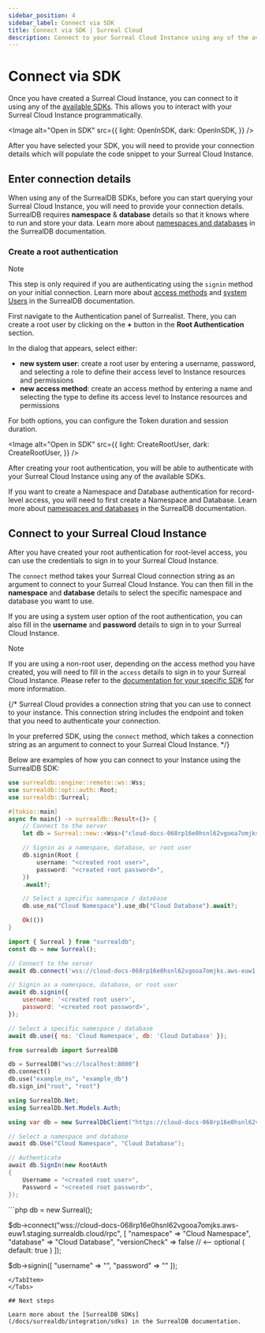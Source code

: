 ```yaml
---
sidebar_position: 4
sidebar_label: Connect via SDK
title: Connect via SDK | Surreal Cloud
description: Connect to your Surreal Cloud Instance using any of the available SDKs.
---
```






# Connect via SDK

Once you have created a Surreal Cloud Instance, you can connect to it using any of the [available SDKs](/docs/surrealdb/integration/sdks). This allows you to interact with your Surreal Cloud Instance programmatically.


<Image
alt="Open in SDK"
src={{
	light: OpenInSDK,
	dark: OpenInSDK,
	}}
/>
 
After you have selected your SDK, you will need to provide your connection details which will populate the code snippet to your Surreal Cloud Instance.


## Enter connection details

When using any of the SurrealDB SDKs, before you can start querying your Surreal Cloud Instance, you will need to provide your connection details. SurrealDB requires **namespace** & **database** details so that it knows where to run and store your data. Learn more about [namespaces and databases](/docs/surrealdb/concepts/databases) in the SurrealDB documentation.



### Create a root authentication

> [!NOTE]
> This step is only required if you are authenticating using the `signin` method on your initial connection. Learn more about [access methods](/docs/surrealql/statements/define/access) and [system Users](/docs/surrealql/statements/define/user) in the SurrealDB documentation.


First navigate to the Authentication panel of Surrealist. There, you can create a root user by clicking on the **+** button in the **Root Authentication** section. 

In the dialog that appears, select either:

- **new system user**: create a root user by entering a username, password, and selecting a role to define their access level to Instance resources and permissions
- **new access method**: create an access method by entering a name and selecting the type to define its access level to Instance resources and permissions

For both options, you can configure the Token duration and session duration.

<Image
alt="Open in SDK"
src={{
	light: CreateRootUser,
	dark: CreateRootUser,
	}}
/>

After creating your root authentication, you will be able to authenticate with your Surreal Cloud Instance using any of the available SDKs.

If you want to create a Namespace and Database authentication for record-level access, you will need to first create a Namespace and Database. Learn more about [namespaces and databases](/docs/surrealdb/concepts/databases) in the SurrealDB documentation.


## Connect to your Surreal Cloud Instance

After you have created your root authentication for root-level access, you can use the credentials to sign in to your Surreal Cloud Instance. 

The `connect` method takes your Surreal Cloud connection string as an argument to connect to your Surreal Cloud Instance. You can then fill in the **namespace** and **database** details to select the specific namespace and database you want to use. 

If you are using a system user option of the root authentication, you can also fill in the **username** and **password** details to sign in to your Surreal Cloud Instance.

> [!NOTE]
>If you are using a non-root user, depending on the access method you have created, you will need to fill in the `access` details to sign in to your Surreal Cloud Instance. Please refer to the [documentation for your specific SDK](/docs/surrealdb/integration/sdks) for more information.


{/* Surreal Cloud provides a connection string that you can use to connect to your instance. This connection string includes the endpoint and token that you need to authenticate your connection. 

In your preferred SDK, using the `connect` method, which takes a connection string as an argument to connect to your Surreal Cloud Instance.  */}



Below are examples of how you can connect to your Instance using the SurrealDB SDK:


<Tabs groupId="SDKs">
  <TabItem value="Rust" label="Rust" default>

```rust
use surrealdb::engine::remote::ws::Wss;
use surrealdb::opt::auth::Root;
use surrealdb::Surreal;

#[tokio::main]
async fn main() -> surrealdb::Result<()> {
	// Connect to the server
	let db = Surreal::new::<Wss>("cloud-docs-068rp16e0hsnl62vgooa7omjks.aws-euw1.staging.surrealdb.cloud").await?;

	// Signin as a namespace, database, or root user
	db.signin(Root {
		username: "<created root user>",
		password: "<created root password>",
	})
	.await?;

	// Select a specific namespace / database
	db.use_ns("Cloud Namespace").use_db("Cloud Database").await?;

	Ok(())
}
```
  </TabItem>
<TabItem value="JavaScript" label="JavaScript">

```js
import { Surreal } from "surrealdb";
const db = new Surreal();

// Connect to the server
await db.connect('wss://cloud-docs-068rp16e0hsnl62vgooa7omjks.aws-euw1.staging.surrealdb.cloud');

// Signin as a namespace, database, or root user
await db.signin({
	username: '<created root user>',
	password: '<created root password>',
});

// Select a specific namespace / database
await db.use({ ns: 'Cloud Namespace', db: 'Cloud Database' });
```
</TabItem>
  <TabItem value="Python" label="Python">

```py
from surrealdb import SurrealDB

db = SurrealDB("ws://localhost:8000")
db.connect()
db.use("example_ns", "example_db")
db.sign_in("root", "root")
```
</TabItem>
<TabItem value=".NET" label=".NET">

```csharp
using SurrealDb.Net;
using SurrealDb.Net.Models.Auth;

using var db = new SurrealDbClient("https://cloud-docs-068rp16e0hsnl62vgooa7omjks.aws-euw1.staging.surrealdb.cloud/rpc");

// Select a namespace and database
await db.Use("Cloud Namespace", "Cloud Database");

// Authenticate
await db.SignIn(new RootAuth
{
    Username = "<created root user>",
    Password = "<created root password>",
});
```
</TabItem>
<TabItem value="PHP" label="PHP">
```php
db = new Surreal();

$db->connect("wss://cloud-docs-068rp16e0hsnl62vgooa7omjks.aws-euw1.staging.surrealdb.cloud/rpc", [
    "namespace" => "Cloud Namespace",
    "database" => "Cloud Database",
    "versionCheck" => false // <-- optional ( default: true )
]);

$db->signin([
   "username" => "<created root user>",
   "password" => "<created root password>"
]);
```
</TabItem>
</Tabs>

## Next steps

Learn more about the [SurrealDB SDKs](/docs/surrealdb/integration/sdks) in the SurrealDB documentation.
 
